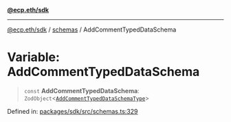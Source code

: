 [**@ecp.eth/sdk**](/sdk-reference/index.mdx)

***

[@ecp.eth/sdk](/sdk-reference/index.mdx) / [schemas](/sdk-reference/schemas/index.mdx) / AddCommentTypedDataSchema

# Variable: AddCommentTypedDataSchema

> `const` **AddCommentTypedDataSchema**: `ZodObject`\<[`AddCommentTypedDataSchemaType`](/sdk-reference/schemas/type-aliases/AddCommentTypedDataSchemaType.mdx)\>

Defined in: [packages/sdk/src/schemas.ts:329](https://github.com/ecp-eth/comments-monorepo/blob/main/packages/sdk/src/schemas.ts#L329)
